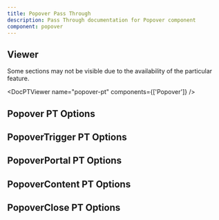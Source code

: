```yaml
---
title: Popover Pass Through
description: Pass Through documentation for Popover component
component: popover
---
```


## Viewer

Some sections may not be visible due to the availability of the particular feature.

<DocPTViewer name="popover-pt" components={['Popover']} />

## Popover PT Options

<DocTable name="Popover" category="pt" />

## PopoverTrigger PT Options

<DocTable name="PopoverTrigger" category="pt" />

## PopoverPortal PT Options

<DocTable name="PopoverPortal" category="pt" />

## PopoverContent PT Options

<DocTable name="PopoverContent" category="pt" />

## PopoverClose PT Options

<DocTable name="PopoverClose" category="pt" />
